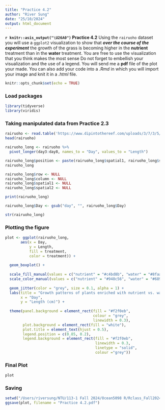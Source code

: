 ```yaml
---
title: "Practice 4.2"
author: "River Sung"
date: "25/10/2024"
output: html_document
---
```

**`r knitr::asis_output("\U26A0")` Practice 4.2** Using the `rairuoho` dataset you will use a `ggplot2` visualization to show that **_over the course of the experiment_** the growth of the grass is becoming higher in the **nutrient** treatment than in the **water** treatment. You are free to use the visualization that you think makes the most sense Do not forget to embellish your visualization and the use of a legend. You will send me a **pdf** file of the plot your made. You can also add your code into a *.Rmd* in which you will import your image and knit it in a *.html* file.

```r
knitr::opts_chunk$set(echo = TRUE)
```
### Load packages
```r
library(tidyverse)
library(viridis)
```

### Taking manipulated data from Practice 2.3
```r
rairuoho <- read.table('https://www.dipintothereef.com/uploads/3/7/3/5/37359245/rairuoho.txt', header = T, sep = "\t") 
head(rairuoho)

rairuoho_long <- rairuoho %>%
  pivot_longer(day3:day8, names_to = "Day", values_to = "Length")

rairuoho_long$position <- paste(rairuoho_long$spatial1, rairuoho_long$spatial2, sep = "_")
rairuoho_long

rairuoho_long$row <- NULL
rairuoho_long$column <- NULL
rairuoho_long$spatial1 <- NULL
rairuoho_long$spatial2 <- NULL

print(rairuoho_long)

rairuoho_long$Day <- gsub("day", "", rairuoho_long$Day)
```
```r
str(rairuoho_long)
```

### Plotting the figure
```r
plot <- ggplot(rairuoho_long, 
       aes(x = Day, 
           y = Length,
           fill = treatment,
           color = treatment)) +
  
  geom_boxplot() +
  
  scale_fill_manual(values = c("nutrient" = "#c4bd8b", "water" = "#8faab3")) +
  scale_color_manual(values = c("nutrient" = "#948c56", "water" = "#68919e")) +
  
  geom_jitter(color = "grey", size = 0.1, alpha = 1) +
  labs(title = "Growth patterns of plants enriched with nutrient vs. water",
       x = "Day",
       y = "Length (cm)") +
  
  theme(panel.background = element_rect(fill = "#f2f0eb",
                                        colour = "grey",
                                        linewidth = 0.3),
        plot.background = element_rect(fill = "white"),
        plot.title = element_text(hjust = 0.5),
        legend.position = c(0.85, 0.2),
        legend.background = element_rect(fill = "#f2f0eb", 
                                         linewidth = 0.3, 
                                         linetype = "solid",
                                         colour ="grey"))
```
### Final Plot
```r
plot
```

### Saving
```r
setwd("/Users/riversung/NTU/113-1 Fall 2024/Ocean5098 R/Rclass_Fall2024/Graphics")
ggsave(plot, filename = "Practice 4.2.pdf")
```


